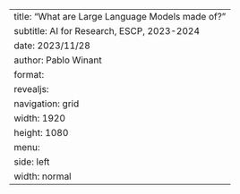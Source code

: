 ---
title: "What are Large Language Models made of?"
subtitle: AI for Research, ESCP, 2023-2024
date: 2023/11/28
author: Pablo Winant
format:
  revealjs:
    navigation: grid
    width: 1920
    height: 1080
    menu:
      side: left
      width: normal
---